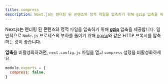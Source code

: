 ```yaml
---
title: compress
description: Next.js는 렌더링 된 콘텐츠와 정적 파일을 압축하기 위해 gzip 압축을 제공하며, 서버를 대상으로만 작동합니다. 여기서 자세히 알아보세요.
---
```


Next.js는 렌더링 된 콘텐츠와 정적 파일을 압축하기 위해 [**gzip**](https://tools.ietf.org/html/rfc6713#section-3) 압축을 제공합니다. 일반적으로 `Node.js` 프로세스의 부하를 줄이기 위해 [nginx](https://www.nginx.com/)와 같은 HTTP 프록시를 압축하는 것이 좋습니다.

**압축**을 비활성화하려면, `next.config.js` 파일을 열고 `compress` 설정을 비활성화하세요.

```js filename="next.config.js"
module.exports = {
  compress: false,
}
```
